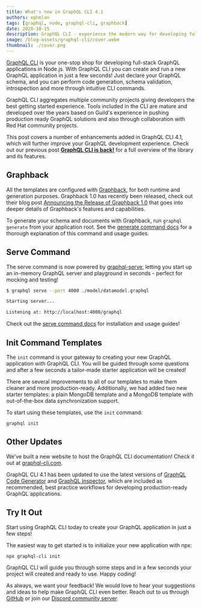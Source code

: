 ```yaml
---
title: What's new in GraphQL CLI 4.1
authors: ephelan
tags: [graphql, node, graphql-cli, graphback]
date: 2020-10-15
description: GraphQL CLI - experience the modern way for developing full-stack GraphQL applications.
image: /blog-assets/graphql-cli/cover.webm
thumbnail: ./cover.png
---
```


[GraphQL CLI](https://graphql-cli.com) is your one-stop shop for developing full-stack GraphQL
applications in Node.js. With GraphQL CLI you can create and run a new GraphQL application in just a
few seconds! Just declare your GraphQL schema, and you can perform code generation, schema
validation, introspection and more through intuitive CLI commands.

GraphQL CLI aggregates multiple community projects giving developers the best getting started
experience. Tools included in the CLI are mature and developed over the years based on Guild's
experience in pushing production ready GraphQL solutions and also through collaboration with Red Hat
community projects.

This post covers a number of enhancements added in GraphQL CLI 4.1, which will further improve your
GraphQL development experience. Check out our previous post
[**GraphQL CLI is back!**](/blog/graphql-cli-is-back) for a full overview of the library and its
features.

## Graphback

All the templates are configured with [Graphback](https://graphback.dev), for both runtime and
generation purposes. Graphback 1.0 has recently been released, check out their blog post
[Announcing the Release of Graphback 1.0](https://graphback.dev/blog/2020/10/01/announcing-graphback-1.0)
that goes into deeper details of Graphback's features and capabilities.

To generate your schema and documents with Graphback, run `graphql generate` from your application
root. See the [generate command docs](https://graphql-cli.com/generate) for a thorough explanation
of this command and usage guides.

## Serve Command

The serve command is now powered by [graphql-serve](https://npmjs.com/package/graphql-serve),
letting you start up an in-memory GraphQL server and playground in seconds - perfect for mocking and
testing!

```sh
$ graphql serve --port 4000 ./model/datamodel.graphql

Starting server...

Listening at: http://localhost:4000/graphql
```

Check out the [serve command docs](https://graphql-cli.com/serve) for installation and usage guides!

## Init Command Templates

The `init` command is your gateway to creating your new GraphQL application with GraphQL CLI. You
will be guided through some questions and after a few seconds a tailor-made starter application will
be created!

There are several improvements to all of our templates to make them cleaner and more
production-ready. Additionally, we had added two new starter templates: a plain MongoDB template and
a MongoDB template with out-of-the-box data synchronization support.

To start using these templates, use the `init` command:

```shell
graphql init
```

## Other Updates

We've built a new website to host the GraphQL CLI documentation! Check it out at
[graphql-cli.com](https://graphql-cli.com).

GraphQL CLI 4.1 has been updated to use the latest versions of
[GraphQL Code Generator](https://graphql-code-generator.com) and
[GraphQL Inspector](https://graphql-inspector.com), which are included as recommended, best practice
workflows for developing production-ready GraphQL applications.

## Try It Out

Start using GraphQL CLI today to create your GraphQL application in just a few steps!

The easiest way to get started is to initialize your new application with npx:

```shell
npx graphql-cli init
```

GraphQL CLI will guide you through some steps and in a few seconds your project will created and
ready to use. Happy coding!

As always, we want your feedback! We would love to hear your suggestions and ideas to help make
GraphQL CLI even better. Reach out to us through [GitHub](https://github.com/urigo/graphql-cli) or
join our [Discord community server](https://discord.gg/xud7bH9).

